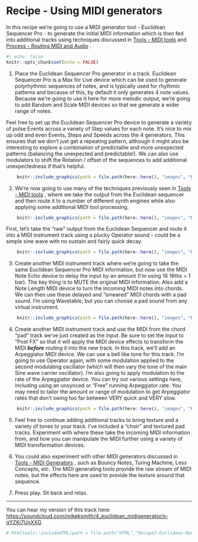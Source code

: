 # Recipe - Using MIDI generators

In this recipe we're going to use a MIDI generator tool - Euclidean Sequencer
Pro - to generate the initial MIDI information which is then fed into additional
tracks using techniques discussed in 
[Tools - MIDI tools](004-Tools-MIDI_tools.qmd)
 and
[Process - Routing MIDI and Audio](005-Process-Routing.qmd)
.

```r
#| echo: false
knitr::opts_chunk$set(echo = FALSE)
```

1.  Place the Euclidean Sequencer Pro generator in a track. Euclidean Sequencer
Pro is a Max for Live device which can be used to generate polyrhythmic
sequences of notes, and is typically used for rhythmic patterns and because of
this, by default it only generates 4 note values. Because we're going to use it
here for more melodic output, we're going to add Random and Scale MIDI devices
so that we generate a wider range of notes.

Feel free to set up the Euclidean Sequencer Pro device to generate a variety of
pulse Events across a variety of Step values for each note. It's nice to mix up
odd and even Events, Steps and Speeds across the 4 generators. This ensures that
we don't just get a repeating pattern, although it might also be interesting to
explore a combination of predictable and more unexpected patterns (balancing the
unexpected and predictable!). We can also use modulators to shift the Rotation /
offset of the sequences to add additional unexpectedness if that's helpful.

```r
    knitr::include_graphics(path = file.path(here::here(), "images", "Recipe4_EuclideanSequencerPro.png"))
```

2.  We're now going to use many of the techniques previously seen in
[Tools - MIDI tools](004-Tools-MIDI_tools.qmd)
, where we take the output from the Euclidean sequencer
and then route it to a number of different synth engines while also applying
some additional MIDI tool processing.

```r
    knitr::include_graphics(path = file.path(here::here(), "images", "Recipe4_Routing.png"))
```

First, let's take the "raw" output from the Euclidean Sequencer and route it
into a MIDI instrument track using a plucky Operator sound - could be a simple
sine wave with no sustain and fairly quick decay.

```r
    knitr::include_graphics(path = file.path(here::here(), "images", "Recipe4_Operator.png"))
```

3.  Create another MIDI instrument track where we're going to take the same
Euclidean Sequencer Pro MIDI information, but now use the MIDI Note Echo device
to delay the input by an amount (I'm using 16 16ths = 1 bar). The key thing is
to MUTE the original MIDI information. Also add a Note Length MIDI device to
turn the incoming MIDI notes into chords. We can then use these delayed and
"smeared" MIDI chords with a pad sound. I'm using Wavetable, but you can choose
a pad sound from any virtual instrument.

```r
    knitr::include_graphics(path = file.path(here::here(), "images", "Recipe4_Pad.png"))
```

4.  Create another MIDI instrument track and use the MIDI from the chord "pad"
track we've just created as the input. Be sure to set the input to "Post FX" so
that it will apply the MIDI device effects to transform the MIDI ***before***
routing it into the new track. In this track, we'll add an Arpeggiator MIDI
device. We can use a bell like tone for this track. I'm going to use Operator
again, with some modulation applied to the second modulating oscillator (which
will then vary the tone of the main Sine wave carrier oscillator). I'm also
going to apply modulation to the rate of the Arpeggiator device. You can try out
various settings here, including using an unsynced or "Free" running Arpeggiator
rate. You may need to tailor the amount or range of modulation to get
Arpeggiator rates that don't swing too far between VERY quick and VERY slow.

```r
    knitr::include_graphics(path = file.path(here::here(), "images", "Recipe4_Arp.png"))
```

5.  Feel free to continue adding additional tracks to bring texture and a
variety of tones to your track. I've included a "choir" and textured pad tracks.
Experiment with where these take the incoming MIDI information from, and how you
can manipulate the MIDI further using a variety of MIDI transformation devices.

6.  You could also experiment with other MIDI generators discussed in
[Tools - MIDI Generators](012-Tools-MIDI_Generators.qmd)
, such as Bouncy Notes, Turing Machine, Less
Concepts, etc. The MIDI generating tools provide the raw stream of MIDI notes,
but the effects here are used to provide the texture around that sequence.

7.  Press play. Sit back and relax.

------------------------------------------------------------------------

You can hear my version of this track here: [https://soundcloud.com/mikeksmith/4_euclidean_midigenerator/s-qYZKj7UnXXG](https://soundcloud.com/mikeksmith/4_euclidean_midigenerator/s-qYZKj7UnXXG?in=mikeksmith/sets/the-lazy-producer-recipes/s-PGMEWqfwKGz&si=6b1ee90238dd4a3c9fe75f66fd1f6623&utm_source=clipboard&utm_medium=text&utm_campaign=social_sharing){.uri}

```r
# htmltools::includeHTML(path = file.path("HTML","Recipe3-Euclidean-NonRhythm.html"))
```
